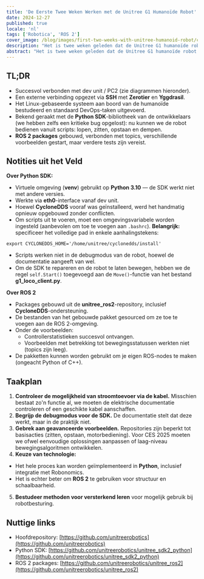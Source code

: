 ```yaml
---
title: 'De Eerste Twee Weken Werken met de Unitree G1 Humanoïde Robot'
date: 2024-12-27
published: true
locale: 'nl'
tags: ['Robotica', 'ROS 2']
cover_image: /blog/images/first-two-weeks-with-unitree-humanoid-robot/cover.webp
description: "Het is twee weken geleden dat de Unitree G1 humanoïde robot arriveerde in het Robonomics-lab. Een team van minstens vijf ingenieurs met masterdiploma's in robotica begon onmiddellijk met het bestuderen en programmeren van het nieuwe apparaat. We willen het eerste nieuws vanuit het veld delen: indrukken, bevindingen en uitdagingen op weg naar, zoals we hopen, een humanoïde revolutie!"
abstract: "Het is twee weken geleden dat de Unitree G1 humanoïde robot arriveerde in het Robonomics-lab. Een team van minstens vijf ingenieurs met masterdiploma's in robotica begon onmiddellijk met het bestuderen en programmeren van het nieuwe apparaat. We willen het eerste nieuws vanuit het veld delen: indrukken, bevindingen en uitdagingen op weg naar, zoals we hopen, een humanoïde revolutie!"
---
```


## TL;DR

- Succesvol verbonden met dev unit / PC2 (zie diagrammen hieronder).
- Een externe verbinding opgezet via **SSH** met **Zerotier** en **Yggdrasil**.
- Het Linux-gebaseerde systeem aan boord van de humanoïde bestudeerd en standaard DevOps-taken uitgevoerd.
- Bekend geraakt met de **Python SDK**-bibliotheek van de ontwikkelaars (we hebben zelfs een kritieke bug opgelost): nu kunnen we de robot bedienen vanuit scripts: lopen, zitten, opstaan en dempen.
- **ROS 2 packages** gebouwd, verbonden met topics, verschillende voorbeelden gestart, maar verdere tests zijn vereist.

<RbImage zoom src="/blog/images/first-two-weeks-with-unitree-humanoid-robot/image-schemes.webp" alt="Unitree humanoïde robot datastroom" />

## Notities uit het Veld

**Over Python SDK:**

- Virtuele omgeving (**venv**) gebruikt op **Python 3.10** — de SDK werkt niet met andere versies.
- Werkte via **eth0**-interface vanaf dev unit.
- Hoewel **CycloneDDS** vooraf was geïnstalleerd, werd het handmatig opnieuw opgebouwd zonder conflicten.
- Om scripts uit te voeren, moet een omgevingsvariabele worden ingesteld (aanbevolen om toe te voegen aan `.bashrc`). **Belangrijk:** specificeer het volledige pad in enkele aanhalingstekens:

<RbCode>

```
export CYCLONEDDS_HOME='/home/unitree/cyclonedds/install'
```
</RbCode>

- Scripts werken niet in de debugmodus van de robot, hoewel de documentatie aangeeft van wel.
- Om de SDK te repareren en de robot te laten bewegen, hebben we de regel `self.Start()` toegevoegd aan de `Move()`-functie van het bestand **g1_loco_client.py**.

**Over ROS 2**

- Packages gebouwd uit de **unitree_ros2**-repository, inclusief **CycloneDDS**-ondersteuning.
- De bestanden van het gebouwde pakket gesourced om ze toe te voegen aan de ROS 2-omgeving.
- Onder de voorbeelden:
  - Controllerstatistieken succesvol ontvangen.
  - Voorbeelden met betrekking tot bewegingsstatussen werkten niet (topics zijn leeg).
- De pakketten kunnen worden gebruikt om je eigen ROS-nodes te maken (ongeacht Python of C++).

<RbGridWrapper columns="2" textAlign="center" align="end">
  <RbGridElement>
    <RbImage zoom src="/blog/images/first-two-weeks-with-unitree-humanoid-robot/first-entering.webp" alt="Unitree humanoïde robot eerste invoer" />
  </RbGridElement>
  <RbGridElement>
    <RbImage zoom src="/blog/images/first-two-weeks-with-unitree-humanoid-robot/cyclonedds-error.webp" alt="Unitree humanoïde robot cyclonedds fout" />
  </RbGridElement>
</RbGridWrapper>

## Taakplan

1. **Controleer de mogelijkheid van stroomtoevoer via de kabel.** Misschien bestaat zo'n functie al, we moeten de elektrische documentatie controleren of een geschikte kabel aanschaffen.
2. **Begrijp de debugmodus voor de SDK.** De documentatie stelt dat deze werkt, maar in de praktijk niet.
3. **Gebrek aan geavanceerde voorbeelden.** Repositories zijn beperkt tot basisacties (zitten, opstaan, motorbediening). Voor CES 2025 moeten we ofwel eenvoudige oplossingen aanpassen of laag-niveau bewegingsalgoritmen ontwikkelen.
4. **Keuze van technologie:**
  - Het hele proces kan worden geïmplementeerd in **Python**, inclusief integratie met Robonomics.
  - Het is echter beter om **ROS 2** te gebruiken voor structuur en schaalbaarheid.
5. **Bestudeer methoden voor versterkend leren** voor mogelijk gebruik bij robotbesturing.

## Nuttige links

- Hoofdrepository: [https://github.com/unitreerobotics](https://github.com/unitreerobotics)   
- Python SDK: [https://github.com/unitreerobotics/unitree_sdk2_python](https://github.com/unitreerobotics/unitree_sdk2_python)   
- ROS 2 packages: [https://github.com/unitreerobotics/unitree_ros2](https://github.com/unitreerobotics/unitree_ros2)

